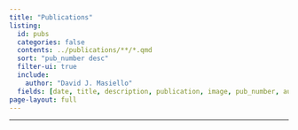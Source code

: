 ```yaml
---
title: "Publications"
listing:
  id: pubs
  categories: false
  contents: ../publications/**/*.qmd
  sort: "pub_number desc"
  filter-ui: true
  include:
    author: "David J. Masiello"
  fields: [date, title, description, publication, image, pub_number, author]
page-layout: full
---
```


<hr>
<br>

:::{#pubs}
:::

